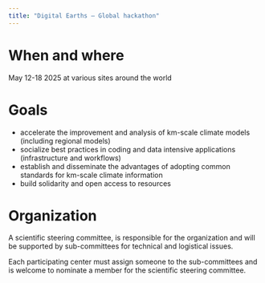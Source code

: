 ```yaml
---
title: "Digital Earths – Global hackathon"
---
```

 
# When and where

May 12-18 2025 at various sites around the world

# Goals

* accelerate the improvement and analysis of km-scale climate models (including regional models)
* socialize best practices in coding and data intensive applications (infrastructure and workflows)
* establish and disseminate the advantages of adopting common standards for km-scale climate information
* build solidarity and open access to resources


# Organization

A scientific steering committee, is responsible for the organization and will be supported by sub-committees for technical and logistical issues. 

Each participating center must assign someone to the sub-committees and is welcome to nominate a member for the scientific steering committee.

# 